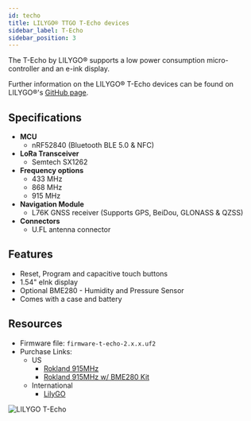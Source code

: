 ```yaml
---
id: techo
title: LILYGO® TTGO T-Echo devices
sidebar_label: T-Echo
sidebar_position: 3
---
```


The T-Echo by LILYGO® supports a low power consumption micro-controller and an e-ink display.

Further information on the LILYGO® T-Echo devices can be found on LILYGO®'s [GitHub page](https://github.com/Xinyuan-LilyGO/LilyGO-T-Echo).

## Specifications

- **MCU**
  - nRF52840 (Bluetooth BLE 5.0 & NFC)
- **LoRa Transceiver**
  - Semtech SX1262
- **Frequency options**
  - 433 MHz
  - 868 MHz
  - 915 MHz
- **Navigation Module**
  - L76K GNSS receiver (Supports GPS, BeiDou, GLONASS & QZSS)
- **Connectors**
  - U.FL antenna connector

## Features

- Reset, Program and capacitive touch buttons
- 1.54" eInk display
- Optional BME280 - Humidity and Pressure Sensor
- Comes with a case and battery

## Resources

- Firmware file: `firmware-t-echo-2.x.x.uf2`
- Purchase Links:
  - US
    - [Rokland 915MHz](https://store.rokland.com/products/lilygo-ttgo-meshtastic-t-echo-white-lora-sx1262-wireless-module-915mhz-nrf52840-gps-for-arduino?ref=8Bb2mUO5i-jKwt)
    - [Rokland 915MHz w/ BME280 Kit](https://store.rokland.com/products/lilygo-ttgo-meshtastic-t-echo-white-bme280-lora-sx1262-wireless-module-915mhz-nrf52840-gps-rtc-nfc-for-arduino?ref=8Bb2mUO5i-jKwt)
  - International
    - [LilyGO](https://lilygo.cc/products/t-echo-meshtastic)

![LILYGO T-Echo](/img/hardware/t-echo.svg)
